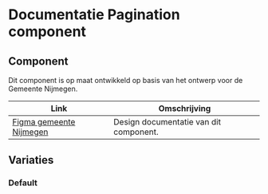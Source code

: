 
# Documentatie Pagination component

## Component

Dit component is op maat ontwikkeld op basis van het ontwerp voor de Gemeente Nijmegen.

| Link                                                                                                                                           | Omschrijving                                                    |
| ---------------------------------------------------------------------------------------------------------------------------------------------- | --------------------------------------------------------------- |
| [Figma gemeente Nijmegen](https://www.figma.com/design/g3AieWAFD3NtkbDDTTFC30/Novio---Nijmegen-Design-System?node-id=7302-52228) | Design documentatie van dit component.                           |


## Variaties

### Default

<Canvas of={CardStories.Default} sourceState="none" />